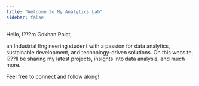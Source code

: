 ```yaml
---
title: "Welcome to My Analytics Lab"
sidebar: false 
---
```


Hello, I???m Gokhan Polat,

an Industrial Engineering student with a passion for data analytics, sustainable development, and technology-driven solutions. On this website, I???ll be sharing my latest projects, insights into data analysis, and much more.

Feel free to connect and follow along!